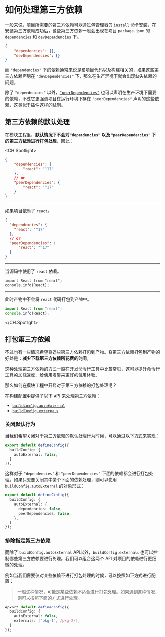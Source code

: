# 如何处理第三方依赖

一般来说，项目所需要的第三方依赖可以通过包管理器的 `install` 命令安装，在安装第三方依赖成功后，这些第三方依赖一般会出现在项目 `package.json` 的 `dependencies` 和 `devDependencies` 下。

``` json pacakge.json
{
    "dependencies": {},
    "devDependencies": {}
}
```

而 `"dependencies"` 下的依赖通常来说是和项目代码以及构建相关的，如果这些第三方依赖声明在 `"devDependencies"` 下，那么在生产环境下就会出现缺失依赖的问题。

除了 `"dependencies"` 以外，[`"peerDependencies"`](/zh/guide/basic/before-getting-started#peerdependencies) 也可以声明在生产环境下需要的依赖，不过它更强调项目在运行环境下存在 `"peerDependencies"` 声明的这些依赖，这类似于插件这样的机制。

## 第三方依赖的默认处理

在模块工程里，**默认情况下不会对`"dependencies"` 以及 `"peerDependencies"` 下的第三方依赖进行打包处理**，因此：

<CH.Spotlight>

```json ./v1/package.json
{
    "dependencies": {
        "react": "^17"
    },
    // or
    "peerDependencies": {
        "react": "^17"
    }
}
```

---

如果项目依赖了 `react`。

```json ./v1/package.json
{
  "dependencies": {
    "react": "^17"
  },
  // or
  "peerDependencies": {
      "react": "^17"
  }
}
```

---

当源码中使用了 `react` 依赖。

``` tsx src/index.ts
import React from "react";
console.info(React);
```

---

此时产物中不会将 `react` 代码打包到产物中。

``` js dist/index.js
import React from "react";
console.info(React);
```

</CH.Spotlight>

## 打包第三方依赖

不过也有一些情况希望将这些第三方依赖打包到产物。将第三方依赖打包到产物的好处是：**减少下载第三方依赖所花费的时间**。

这种处理第三方依赖的方式一般在开发命令行工具中比较常见，这可以提升命令行工具的加载速度，给使用者带来更好的使用体验。

那么如何在模块工程中开启对于第三方依赖的打包处理呢？

在构建配置中提供了以下 API 来处理第三方依赖：

* [`buildConfig.autoExternal`](/zh/api/build-config#autoexternal)
* [`buildConfig.externals`](/zh/api/build-config#externals)

### 关闭默认行为

当我们希望关闭对于第三方依赖的默认处理行为时候，可以通过以下方式来实现：

``` ts
export default defineConfig({
  buildConfig: {
    autoExternal: false,
  }
});
```

这样对于 `"dependencies"` 和 `"peerDependencies"` 下面的依赖都会进行打包处理。如果只想要关闭其中某个下面的依赖处理，则可以使用
`buildConfig.autoExternal` 的对象形式：

``` ts
export default defineConfig({
  buildConfig: {
    autoExternal: {
      dependencies: false,
      peerDependencies: false,
    },
  }
});
```

### 排除指定第三方依赖

而除了 `buildConfig.autoExternal` API以外，`buildConfig.externals` 也可以控制哪些第三方依赖要进行处理。我们可以组合这两个
API 对项目的依赖进行更细微的处理。

例如当我们需要仅对某些依赖不进行打包处理的时候，可以按照如下方式进行配置：

> 一般这种情况，可能是某些依赖不适合进行打包处理。如果遇到这种情况，则可以按照下面的方式进行处理。

``` ts
epxort default defineConfig({
  buildConfig: {
    autoExternal: false,
    externals: ['pkg-1', /pkg-2/],
  }
});
```
